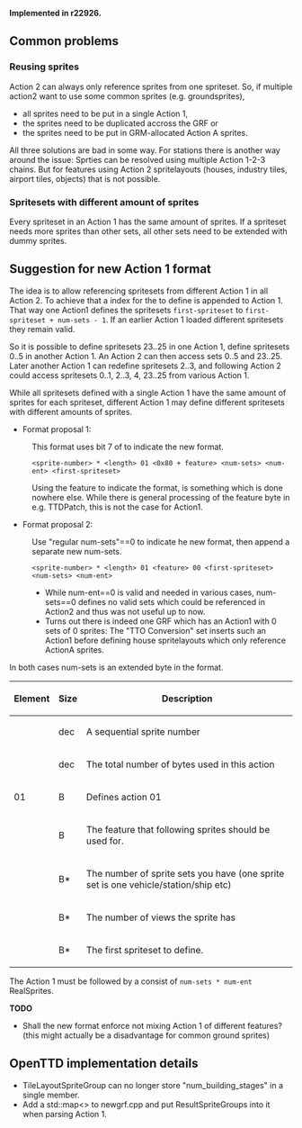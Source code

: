 '''Implemented in r22926.'''

==Common problems==
===Reusing sprites===
Action 2 can always only reference sprites from one spriteset.
So, if multiple action2 want to use some common sprites (e.g. groundsprites),
* all sprites need to be put in a single Action 1,
* the sprites need to be duplicated accross the GRF or
* the sprites need to be put in GRM-allocated Action A sprites.
All three solutions are bad in some way.
For stations there is another way around the issue: Sprties can be resolved using multiple Action 1-2-3 chains.
But for features using Action 2 spritelayouts (houses, industry tiles, airport tiles, objects) that is not possible.

===Spritesets with different amount of sprites===
Every spriteset in an Action 1 has the same amount of sprites. If a spriteset needs more sprites than other sets, all other sets need to be extended
with dummy sprites.

==Suggestion for new Action 1 format==
The idea is to allow referencing spritesets from different Action 1 in all Action 2.
To achieve that a index for the <tt><first-spriteset></tt> to define is appended to Action 1.
That way one Action1 defines the spritesets <tt>first-spriteset</tt> to <tt>first-spriteset + num-sets - 1</tt>.
If an earlier Action 1 loaded different spritesets they remain valid.

So it is possible to define spritesets 23..25 in one Action 1, define spritesets 0..5 in another Action 1. An Action 2 can then access sets 0..5 and 23..25.
Later another Action 1 can redefine spritesets 2..3, and following Action 2 could access spritesets 0..1, 2..3, 4, 23..25 from various Action 1.

While all spritesets defined with a single Action 1 have the same amount of sprites for each spriteset, different Action 1 may define different spritesets with different amounts of sprites.

*Format proposal 1:
:This format uses bit 7 of <feature> to indicate the new format.
:<pre><sprite-number> * <length> 01 <0x80 + feature> <num-sets> <num-ent> <first-spriteset></pre>
: Using the feature to indicate the format, is something which is done nowhere else. While there is general processing of the feature byte in e.g. TTDPatch, this is not the case for Action1.

*Format proposal 2:
:Use "regular num-sets"==0 to indicate he new format, then append a separate new num-sets.
:<pre><sprite-number> * <length> 01 <feature> 00 <first-spriteset> <num-sets> <num-ent></pre>
:*While num-ent==0 is valid and needed in various cases, num-sets==0 defines no valid sets which could be referenced in Action2 and thus was not useful up to now.
:*Turns out there is indeed one GRF which has an Action1 with 0 sets of 0 sprites: The "TTO Conversion" set inserts such an Action1 before defining house spritelayouts which only reference ActionA sprites.

In both cases num-sets is an extended byte in the format.
 
{| border="1"
|-
!Element!!Size!!Description
|-
|<sprite-number>||dec||A sequential sprite number
|-
|<length>||dec||The total number of bytes used in this action
|-
|01||B||Defines action 01
|-
|<feature>||B||The feature that following sprites should be used for.
|-
|<num-sets>||B*||The number of sprite sets you have (one sprite set is one vehicle/station/ship etc)
|-
|<num-ent>||B*||The number of views the sprite has
|-
|<first-spriteset>||B*||The first spriteset to define.
|}
The Action 1 must be followed by a consist of <tt>num-sets * num-ent</tt> RealSprites.

'''TODO'''
* Shall the new format enforce not mixing Action 1 of different features? (this might actually be a disadvantage for common ground sprites)

==OpenTTD implementation details==
* TileLayoutSpriteGroup can no longer store "num_building_stages" in a single member.
* Add a std::map<> to newgrf.cpp and put ResultSpriteGroups into it when parsing Action 1.
